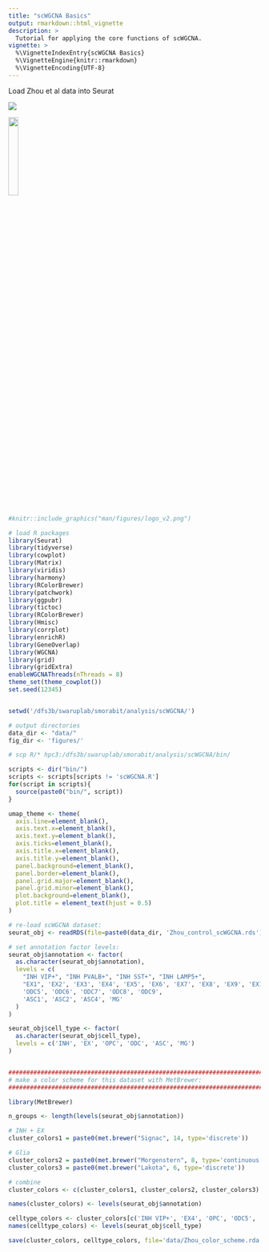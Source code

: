```yaml
---
title: "scWGCNA Basics"
output: rmarkdown::html_vignette
description: >
  Tutorial for applying the core functions of scWGCNA.
vignette: >
  %\VignetteIndexEntry{scWGCNA Basics}
  %\VignetteEngine{knitr::rmarkdown}
  %\VignetteEncoding{UTF-8}
---
```


Load Zhou et al data into Seurat

![](figures/logo_v2.png)

<img src="figures/logo_v2.png" align="center" height="20%" width="20%" />

```r

#knitr::include_graphics("man/figures/logo_v2.png")

# load R packages
library(Seurat)
library(tidyverse)
library(cowplot)
library(Matrix)
library(viridis)
library(harmony)
library(RColorBrewer)
library(patchwork)
library(ggpubr)
library(tictoc)
library(RColorBrewer)
library(Hmisc)
library(corrplot)
library(enrichR)
library(GeneOverlap)
library(WGCNA)
library(grid)
library(gridExtra)
enableWGCNAThreads(nThreads = 8)
theme_set(theme_cowplot())
set.seed(12345)


setwd('/dfs3b/swaruplab/smorabit/analysis/scWGCNA/')

# output directories
data_dir <- "data/"
fig_dir <- 'figures/'

# scp R/* hpc3:/dfs3b/swaruplab/smorabit/analysis/scWGCNA/bin/

scripts <- dir("bin/")
scripts <- scripts[scripts != 'scWGCNA.R']
for(script in scripts){
  source(paste0("bin/", script))
}

umap_theme <- theme(
  axis.line=element_blank(),
  axis.text.x=element_blank(),
  axis.text.y=element_blank(),
  axis.ticks=element_blank(),
  axis.title.x=element_blank(),
  axis.title.y=element_blank(),
  panel.background=element_blank(),
  panel.border=element_blank(),
  panel.grid.major=element_blank(),
  panel.grid.minor=element_blank(),
  plot.background=element_blank(),
  plot.title = element_text(hjust = 0.5)
)

# re-load scWGCNA dataset:
seurat_obj <- readRDS(file=paste0(data_dir, 'Zhou_control_scWGCNA.rds'))

# set annotation factor levels:
seurat_obj$annotation <- factor(
  as.character(seurat_obj$annotation),
  levels = c(
    "INH VIP+", "INH PVALB+", "INH SST+", "INH LAMP5+",
    "EX1", 'EX2', 'EX3', 'EX4', 'EX5', 'EX6', 'EX7', 'EX8', 'EX9', 'EX10', 'OPC', 'ODC1', 'ODC2', 'ODC3', 'ODC4',
    'ODC5', 'ODC6', 'ODC7', 'ODC8', 'ODC9',
    'ASC1', 'ASC2', 'ASC4', 'MG'
  )
)

seurat_obj$cell_type <- factor(
  as.character(seurat_obj$cell_type),
  levels = c('INH', 'EX', 'OPC', 'ODC', 'ASC', 'MG')
)


################################################################################
# make a color scheme for this dataset with MetBrewer:
################################################################################

library(MetBrewer)

n_groups <- length(levels(seurat_obj$annotation))

# INH + EX
cluster_colors1 = paste0(met.brewer("Signac", 14, type='discrete'))

# Glia
cluster_colors2 = paste0(met.brewer("Morgenstern", 8, type='continuous'))
cluster_colors3 = paste0(met.brewer("Lakota", 6, type='discrete'))

# combine
cluster_colors <- c(cluster_colors1, cluster_colors2, cluster_colors3)

names(cluster_colors) <- levels(seurat_obj$annotation)

celltype_colors <- cluster_colors[c('INH VIP+', 'EX4', 'OPC', 'ODC5', 'ASC1', 'MG')]
names(celltype_colors) <- levels(seurat_obj$cell_type)

save(cluster_colors, celltype_colors, file='data/Zhou_color_scheme.rda')

```

